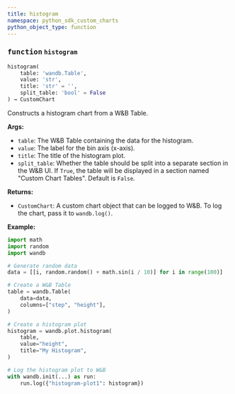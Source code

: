 ```yaml
---
title: histogram
namespace: python_sdk_custom_charts
python_object_type: function
---
```


<Card title="View the source code" href="https://github.com/wandb/wandb/blob/main/wandb/plot/histogram.py" icon="github"/>




### <kbd>function</kbd> `histogram`

```python
histogram(
    table: 'wandb.Table',
    value: 'str',
    title: 'str' = '',
    split_table: 'bool' = False
) → CustomChart
```

Constructs a histogram chart from a W&B Table. 



**Args:**
 
 - `table`:  The W&B Table containing the data for the histogram. 
 - `value`:  The label for the bin axis (x-axis). 
 - `title`:  The title of the histogram plot. 
 - `split_table`:  Whether the table should be split into a separate section  in the W&B UI. If `True`, the table will be displayed in a section named  "Custom Chart Tables". Default is `False`. 



**Returns:**
 
 - `CustomChart`:  A custom chart object that can be logged to W&B. To log the  chart, pass it to `wandb.log()`. 



**Example:**
 

```python
import math
import random
import wandb

# Generate random data
data = [[i, random.random() + math.sin(i / 10)] for i in range(100)]

# Create a W&B Table
table = wandb.Table(
    data=data,
    columns=["step", "height"],
)

# Create a histogram plot
histogram = wandb.plot.histogram(
    table,
    value="height",
    title="My Histogram",
)

# Log the histogram plot to W&B
with wandb.init(...) as run:
    run.log({"histogram-plot1": histogram})
``` 
